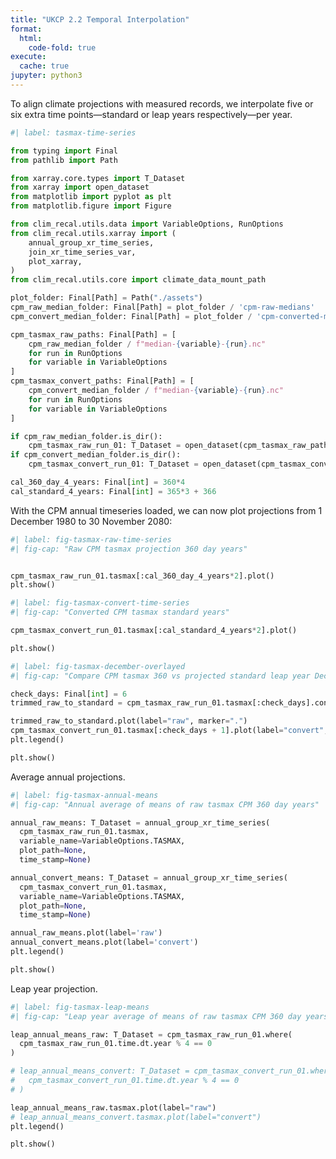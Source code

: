 ```yaml
---
title: "UKCP 2.2 Temporal Interpolation"
format:
  html:
    code-fold: true
execute:
  cache: true
jupyter: python3
---
```


To align climate projections with measured records, we interpolate five or six extra time points---standard or leap years respectively---per year.

```python
#| label: tasmax-time-series

from typing import Final
from pathlib import Path

from xarray.core.types import T_Dataset
from xarray import open_dataset
from matplotlib import pyplot as plt
from matplotlib.figure import Figure

from clim_recal.utils.data import VariableOptions, RunOptions
from clim_recal.utils.xarray import (
    annual_group_xr_time_series,
    join_xr_time_series_var,
    plot_xarray,
)
from clim_recal.utils.core import climate_data_mount_path

plot_folder: Final[Path] = Path("./assets")
cpm_raw_median_folder: Final[Path] = plot_folder / 'cpm-raw-medians'
cpm_convert_median_folder: Final[Path] = plot_folder / 'cpm-converted-medians'

cpm_tasmax_raw_paths: Final[Path] = [
    cpm_raw_median_folder / f"median-{variable}-{run}.nc"
    for run in RunOptions
    for variable in VariableOptions
]
cpm_tasmax_convert_paths: Final[Path] = [
    cpm_convert_median_folder / f"median-{variable}-{run}.nc"
    for run in RunOptions
    for variable in VariableOptions
]

if cpm_raw_median_folder.is_dir():
    cpm_tasmax_raw_run_01: T_Dataset = open_dataset(cpm_tasmax_raw_paths[0])
if cpm_convert_median_folder.is_dir():
    cpm_tasmax_convert_run_01: T_Dataset = open_dataset(cpm_tasmax_convert_paths[0])

cal_360_day_4_years: Final[int] = 360*4
cal_standard_4_years: Final[int] = 365*3 + 366
```

With the CPM annual timeseries loaded, we can now plot projections from 1 December 1980 to 30 November 2080:

```python
#| label: fig-tasmax-raw-time-series
#| fig-cap: "Raw CPM tasmax projection 360 day years"


cpm_tasmax_raw_run_01.tasmax[:cal_360_day_4_years*2].plot()
plt.show()
```

```python
#| label: fig-tasmax-convert-time-series
#| fig-cap: "Converted CPM tasmax standard years"

cpm_tasmax_convert_run_01.tasmax[:cal_standard_4_years*2].plot()

plt.show()
```

```python
#| label: fig-tasmax-december-overlayed
#| fig-cap: "Compare CPM tasmax 360 vs projected standard leap year December"

check_days: Final[int] = 6
trimmed_raw_to_standard = cpm_tasmax_raw_run_01.tasmax[:check_days].convert_calendar('standard', align_on="year")

trimmed_raw_to_standard.plot(label="raw", marker=".")
cpm_tasmax_convert_run_01.tasmax[:check_days + 1].plot(label="convert", marker=".")
plt.legend()

plt.show()
```

Average annual projections.

```python
#| label: fig-tasmax-annual-means
#| fig-cap: "Annual average of means of raw tasmax CPM 360 day years"

annual_raw_means: T_Dataset = annual_group_xr_time_series(
  cpm_tasmax_raw_run_01.tasmax,
  variable_name=VariableOptions.TASMAX,
  plot_path=None,
  time_stamp=None)

annual_convert_means: T_Dataset = annual_group_xr_time_series(
  cpm_tasmax_convert_run_01.tasmax,
  variable_name=VariableOptions.TASMAX,
  plot_path=None,
  time_stamp=None)

annual_raw_means.plot(label='raw')
annual_convert_means.plot(label='convert')
plt.legend()

plt.show()
```

Leap year projection.
```python
#| label: fig-tasmax-leap-means
#| fig-cap: "Leap year average of means of raw tasmax CPM 360 day years"

leap_annual_means_raw: T_Dataset = cpm_tasmax_raw_run_01.where(
  cpm_tasmax_raw_run_01.time.dt.year % 4 == 0
)

# leap_annual_means_convert: T_Dataset = cpm_tasmax_convert_run_01.where(
#   cpm_tasmax_convert_run_01.time.dt.year % 4 == 0
# )

leap_annual_means_raw.tasmax.plot(label="raw")
# leap_annual_means_convert.tasmax.plot(label="convert")
plt.legend()

plt.show()
```
